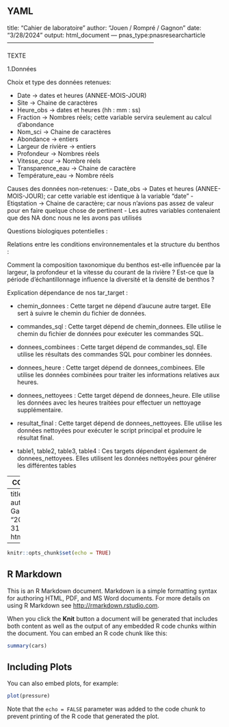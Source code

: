 YAML
---
title: "Cahier de laboratoire"
author: "Jouen / Rompré / Gagnon"
date: "3/28/2024"
output: html_document
---
pnas_type:pnasresearcharticle
--------------------------------------------------------------------------

TEXTE

1.Données

Choix et type des données retenues:

-	Date -> dates et heures (ANNEE-MOIS-JOUR)
-	Site -> Chaine de caractères 
-	Heure_obs -> dates et heures (hh : mm : ss)
-	Fraction -> Nombres réels; cette variable servira seulement au calcul d'abondance 
-	Nom_sci -> Chaine de caractères 
-	Abondance -> entiers
-	Largeur de rivière -> entiers
-	Profondeur -> Nombres réels
-	Vitesse_cour -> Nombre réels
-	Transparence_eau -> Chaine de caractère 
-	Température_eau -> Nombre réels

Causes des données non-retenues:
-	Date_obs -> Dates et heures (ANNEE-MOIS-JOUR); car cette variable est identique à la variable "date"
-	Etiqstation -> Chaine de caractère; car nous n'avions pas assez de valeur pour en faire quelque chose de pertinent
- Les autres variables contenaient que des NA donc nous ne les avons pas utilisés



Questions biologiques potentielles :

Relations entre les conditions environnementales et la structure du benthos :

Comment la composition taxonomique du benthos est-elle influencée par la largeur, la profondeur et la vitesse du courant de la rivière ?
Est-ce que la période d'échantillonnage influence la diversité et la  densité de benthos ?



Explication dépendance de nos tar_target :


- chemin_donnees : Cette target ne dépend d'aucune autre target. Elle sert à suivre le chemin du fichier de données.

- commandes_sql : Cette target dépend de chemin_donnees. Elle utilise le chemin du fichier de données pour exécuter les commandes SQL.

- donnees_combinees : Cette target dépend de commandes_sql. Elle utilise les résultats des commandes SQL pour combiner les données.

- donnees_heure : Cette target dépend de donnees_combinees. Elle utilise les données combinées pour traiter les informations relatives aux heures.

- donnees_nettoyees : Cette target dépend de donnees_heure. Elle utilise les données avec les heures traitées pour effectuer un nettoyage supplémentaire.

- resultat_final : Cette target dépend de donnees_nettoyees. Elle utilise les données nettoyées pour exécuter le script principal et produire le résultat final.
- table1, table2, table3, table4 : Ces targets dépendent également de donnees_nettoyees. Elles utilisent les données nettoyées pour générer les différentes tables

--------------------------------------------------------------------------
CODE CHUNK

---
title: "Projet X"
author: "Justin Gagnon"
date: "2024-03-31"
output: html_document
---

```r
knitr::opts_chunk$set(echo = TRUE)
```

## R Markdown

This is an R Markdown document. Markdown is a simple formatting syntax for authoring HTML, PDF, and MS Word documents. For more details on using R Markdown see <http://rmarkdown.rstudio.com>.

When you click the **Knit** button a document will be generated that includes both content as well as the output of any embedded R code chunks within the document. You can embed an R code chunk like this:

```r
summary(cars)
```

## Including Plots

You can also embed plots, for example:

```r
plot(pressure)
```

Note that the `echo = FALSE` parameter was added to the code chunk to prevent printing of the R code that generated the plot.

